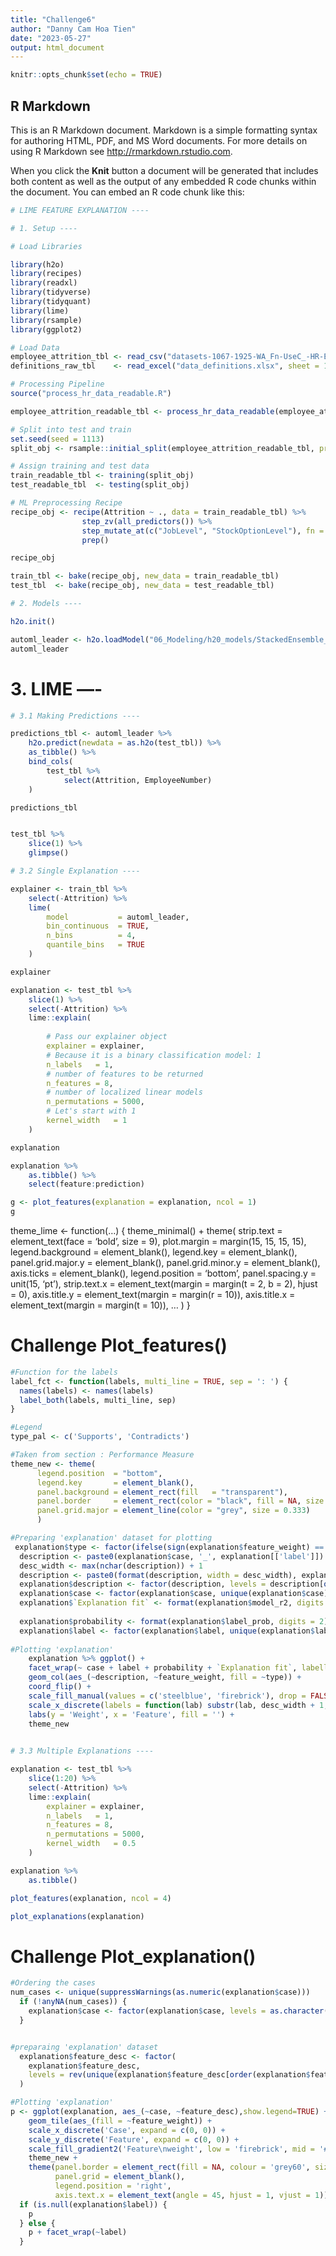 ```yaml
---
title: "Challenge6"
author: "Danny Cam Hoa Tien"
date: "2023-05-27"
output: html_document
---
```


```r
knitr::opts_chunk$set(echo = TRUE)
```

## R Markdown

This is an R Markdown document. Markdown is a simple formatting syntax for authoring HTML, PDF, and MS Word documents. For more details on using R Markdown see <http://rmarkdown.rstudio.com>.

When you click the **Knit** button a document will be generated that includes both content as well as the output of any embedded R code chunks within the document. You can embed an R code chunk like this:

```r

# LIME FEATURE EXPLANATION ----

# 1. Setup ----

# Load Libraries 

library(h2o)
library(recipes)
library(readxl)
library(tidyverse)
library(tidyquant)
library(lime)
library(rsample)
library(ggplot2)

# Load Data
employee_attrition_tbl <- read_csv("datasets-1067-1925-WA_Fn-UseC_-HR-Employee-Attrition.csv")
definitions_raw_tbl    <- read_excel("data_definitions.xlsx", sheet = 1, col_names = FALSE)

# Processing Pipeline
source("process_hr_data_readable.R")

employee_attrition_readable_tbl <- process_hr_data_readable(employee_attrition_tbl, definitions_raw_tbl)

# Split into test and train
set.seed(seed = 1113)
split_obj <- rsample::initial_split(employee_attrition_readable_tbl, prop = 0.85)

# Assign training and test data
train_readable_tbl <- training(split_obj)
test_readable_tbl  <- testing(split_obj)

# ML Preprocessing Recipe 
recipe_obj <- recipe(Attrition ~ ., data = train_readable_tbl) %>%
                step_zv(all_predictors()) %>%
                step_mutate_at(c("JobLevel", "StockOptionLevel"), fn = as.factor) %>% 
                prep()

recipe_obj

train_tbl <- bake(recipe_obj, new_data = train_readable_tbl)
test_tbl  <- bake(recipe_obj, new_data = test_readable_tbl)

# 2. Models ----

h2o.init()

automl_leader <- h2o.loadModel("06_Modeling/h20_models/StackedEnsemble_BestOfFamily_3_AutoML_2_20230525_211824")
automl_leader


```
# 3. LIME ----
```r

# 3.1 Making Predictions ----

predictions_tbl <- automl_leader %>% 
    h2o.predict(newdata = as.h2o(test_tbl)) %>%
    as_tibble() %>%
    bind_cols(
        test_tbl %>%
            select(Attrition, EmployeeNumber)
    )

predictions_tbl



```

```r
test_tbl %>%
    slice(1) %>%
    glimpse()

```

```r

# 3.2 Single Explanation ----

explainer <- train_tbl %>%
    select(-Attrition) %>%
    lime(
        model           = automl_leader,
        bin_continuous  = TRUE,
        n_bins          = 4,
        quantile_bins   = TRUE
    )

explainer

```

```r

explanation <- test_tbl %>%
    slice(1) %>%
    select(-Attrition) %>%
    lime::explain(
    
        # Pass our explainer object
        explainer = explainer,
        # Because it is a binary classification model: 1
        n_labels   = 1,
        # number of features to be returned
        n_features = 8,
        # number of localized linear models
        n_permutations = 5000,
        # Let's start with 1
        kernel_width   = 1
    )

explanation


```

```r

explanation %>%
    as.tibble() %>%
    select(feature:prediction) 

```

```r
g <- plot_features(explanation = explanation, ncol = 1)
g


```
theme_lime <- function(...) {
  theme_minimal() +
    theme(
      strip.text = element_text(face = 'bold', size = 9),
      plot.margin = margin(15, 15, 15, 15),
      legend.background = element_blank(),
      legend.key = element_blank(),
      panel.grid.major.y = element_blank(),
      panel.grid.minor.y = element_blank(),
      axis.ticks = element_blank(),
      legend.position = 'bottom',
      panel.spacing.y = unit(15, 'pt'),
      strip.text.x = element_text(margin = margin(t = 2, b = 2), hjust = 0),
      axis.title.y = element_text(margin = margin(r = 10)),
      axis.title.x = element_text(margin = margin(t = 10)),
      ...
    )
}

# Challenge Plot_features()
```r
#Function for the labels
label_fct <- function(labels, multi_line = TRUE, sep = ': ') {
  names(labels) <- names(labels)
  label_both(labels, multi_line, sep)
}

#Legend
type_pal <- c('Supports', 'Contradicts')

#Taken from section : Performance Measure
theme_new <- theme(
      legend.position  = "bottom",
      legend.key       = element_blank(),
      panel.background = element_rect(fill   = "transparent"),
      panel.border     = element_rect(color = "black", fill = NA, size = 0.5),
      panel.grid.major = element_line(color = "grey", size = 0.333)
      ) 

#Preparing 'explanation' dataset for plotting 
 explanation$type <- factor(ifelse(sign(explanation$feature_weight) == 1, type_pal[1], type_pal[2]), levels = type_pal)
  description <- paste0(explanation$case, '_', explanation[['label']])
  desc_width <- max(nchar(description)) + 1
  description <- paste0(format(description, width = desc_width), explanation$feature_desc)
  explanation$description <- factor(description, levels = description[order(abs(explanation$feature_weight))])
  explanation$case <- factor(explanation$case, unique(explanation$case))
  explanation$`Explanation fit` <- format(explanation$model_r2, digits = 2)
  
  explanation$probability <- format(explanation$label_prob, digits = 2)
  explanation$label <- factor(explanation$label, unique(explanation$label[order(explanation$label_prob, decreasing = TRUE)]))
  
#Plotting 'explanation'  
    explanation %>% ggplot() +
    facet_wrap(~ case + label + probability + `Explanation fit`, labeller = label_fct, scales = 'free_y', ncol = 1)+
    geom_col(aes_(~description, ~feature_weight, fill = ~type)) +
    coord_flip() +
    scale_fill_manual(values = c('steelblue', 'firebrick'), drop = FALSE) +
    scale_x_discrete(labels = function(lab) substr(lab, desc_width + 1, nchar(lab))) +
    labs(y = 'Weight', x = 'Feature', fill = '') +
    theme_new
  


```


```r
# 3.3 Multiple Explanations ----

explanation <- test_tbl %>%
    slice(1:20) %>%
    select(-Attrition) %>%
    lime::explain(
        explainer = explainer,
        n_labels   = 1,
        n_features = 8,
        n_permutations = 5000,
        kernel_width   = 0.5
    )

explanation %>%
    as.tibble()

plot_features(explanation, ncol = 4)

```

```r
plot_explanations(explanation)

```

# Challenge Plot_explanation()
```r
#Ordering the cases
num_cases <- unique(suppressWarnings(as.numeric(explanation$case)))
  if (!anyNA(num_cases)) {
    explanation$case <- factor(explanation$case, levels = as.character(sort(num_cases)))
  }


#preparaing 'explanation' dataset
  explanation$feature_desc <- factor(
    explanation$feature_desc,
    levels = rev(unique(explanation$feature_desc[order(explanation$feature, explanation$feature_value)]))
  )

#Plotting 'explanation'  
p <- ggplot(explanation, aes_(~case, ~feature_desc),show.legend=TRUE) +
    geom_tile(aes_(fill = ~feature_weight)) +
    scale_x_discrete('Case', expand = c(0, 0)) +
    scale_y_discrete('Feature', expand = c(0, 0)) +
    scale_fill_gradient2('Feature\nweight', low = 'firebrick', mid = '#f7f7f7', high = 'steelblue') +
    theme_new +
    theme(panel.border = element_rect(fill = NA, colour = 'grey60', size = 1),
          panel.grid = element_blank(),
          legend.position = 'right',
          axis.text.x = element_text(angle = 45, hjust = 1, vjust = 1))
  if (is.null(explanation$label)) {
    p
  } else {
    p + facet_wrap(~label)
  }


```


